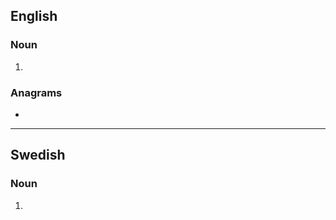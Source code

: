 {{also|regímens}}
==English==

===Noun===
{{head|en|noun plural form}}

# {{plural of|regimen|lang=en}}

===Anagrams===
* {{anagrams|en|greenism|mereings}}

----

==Swedish==

===Noun===
{{head|sv|noun form}}

# {{sv-noun-form-def-gen|regim}}